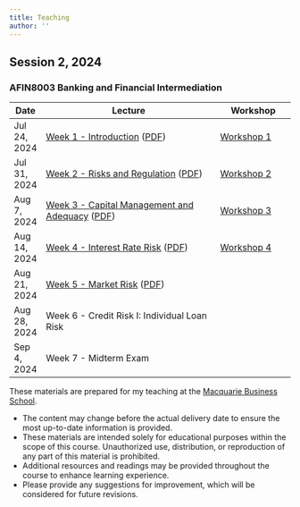 ```yaml
---
title: Teaching
author: ''
---
```



<!-- ::: {#AFIN8003-2024S2}
::: -->
## Session 2, 2024

### AFIN8003 Banking and Financial Intermediation

| Date         | Lecture                                                                                                                  | Workshop                                           |
|--------------|--------------------------------------------------------------------------------------------------------------------------|----------------------------------------------------|
| Jul 24, 2024 | [Week 1 - Introduction](./AFIN8003/2024S2/Week1/index.qmd) ([PDF](./AFIN8003/2024S2/Week1/Week1.pdf))                    | [Workshop 1](./AFIN8003/2024S2/Week1/workshop.qmd) |
| Jul 31, 2024 | [Week 2 - Risks and Regulation](./AFIN8003/2024S2/Week2/index.qmd) ([PDF](./AFIN8003/2024S2/Week2/Week2.pdf))            | [Workshop 2](./AFIN8003/2024S2/Week2/workshop.qmd) |
| Aug 7, 2024  | [Week 3 - Capital Management and Adequacy](./AFIN8003/2024S2/Week3/index.qmd) ([PDF](./AFIN8003/2024S2/Week3/Week3.pdf)) | [Workshop 3](./AFIN8003/2024S2/Week3/workshop.qmd) |
| Aug 14, 2024 | [Week 4 - Interest Rate Risk](./AFIN8003/2024S2/Week4/index.qmd) ([PDF](./AFIN8003/2024S2/Week4/Week4.pdf))              | [Workshop 4](./AFIN8003/2024S2/Week4/workshop.qmd) |
| Aug 21, 2024 | [Week 5 - Market Risk](./AFIN8003/2024S2/Week5/index.qmd) ([PDF](./AFIN8003/2024S2/Week5/Week5.pdf))                     |                                                    |
| Aug 28, 2024 | Week 6 - Credit Risk I: Individual Loan Risk                                                                             |                                                    |
| Sep 4, 2024  | Week 7 - Midterm Exam                                                                                                    |                                                    |



::: {.callout-note}
These materials are prepared for my teaching at the [Macquarie Business School](https://www.mq.edu.au/macquarie-business-school).

- The content may change before the actual delivery date to ensure the most up-to-date information is provided.
- These materials are intended solely for educational purposes within the scope of this course. Unauthorized use, distribution, or reproduction of any part of this material is prohibited.
- Additional resources and readings may be provided throughout the course to enhance learning experience.
- Please provide any suggestions for improvement, which will be considered for future revisions.
:::
